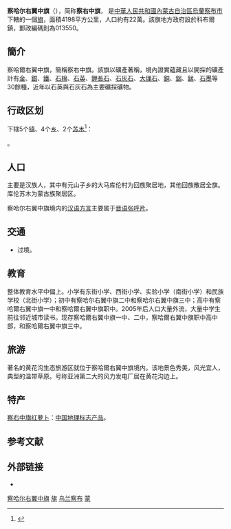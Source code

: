 {{Infobox China County
| county = 察哈尔右翼中旗
| usedname = 
| nameorigin = 
| Photo = Huanghuogou.jpg
| Photoname = 黄花沟旅游区
| map =
| map_caption = 
| Pinyin =  Cháhā'ěryòuyìzhōng Qi
| Belong = [[内蒙古自治区|内蒙古自治区]][[乌兰察布市|乌兰察布市]]
| Types = [[旗_(行政区划)|旗]]
| admincode =  152631
| founded = 
| seat = [[科布爾鎮|科布爾鎮]]
| officerTitle = 
| officer = 
| officerTitle2 = 
| officer2 = 
| division = 8
| town = 8
| township = 
| subdistrict = 
| dialect = 
| post code = 013550
| phone code = 474
| coordinate = 
| area = 4198
| area land = 
| area water = 
| census yr = 
| pop = 86108<ref>[http://tjj.wulanchabu.gov.cn/ztzl/rkpc/2021/0601/492.html 乌兰察布市第七次全国人口普查公报（第二号）]，乌兰察布市统计局.2021</ref>
| density =  
| GDP = 
| GDP_as_of = 
| GDPPC = 
| carlicense = 蒙J
| web = www.cyzq.gov.cn
| web_title = 察哈尔右翼中旗政府网
}}
'''察哈尔右翼中旗'''（{{Mong|m=ᠴᠠᠬᠠᠷ <br>ᠪᠠᠷᠠᠭᠤᠨ <br>ᠭᠠᠷᠤᠨ <br>ᠳᠤᠮᠳᠠᠳᠤ <br>ᠬᠣᠰᠢᠭᠤ|k=Цахар баруун гарын дундад хошуу}}），简称'''察右中旗'''， 是[[中華人民共和國|中華人民共和國]][[內蒙古自治區|內蒙古自治區]][[烏蘭察布市|烏蘭察布市]]下轄的一個[[旗_(行政区划)|旗]]，面積4198平方公里，人口約有22萬。該旗地方政府設於科布爾鎮，郵政編碼則為013550。

==簡介==
察哈爾右翼中旗，簡稱察右中旗。該旗以礦產著稱，境內證實蘊藏且以開採的礦產計有[[金|金]]、[[銀|銀]]、[[鐵|鐵]]、[[石棉|石棉]]、[[石英|石英]]、[[鉀長石|鉀長石]]、[[石灰石|石灰石]]、[[大理石|大理石]]、[[銅|銅]]、[[鋁|鋁]]、[[錳|錳]]、[[石墨|石墨]]等30餘種，近年以石英與石灰石為主要礦採礦物。

== 行政区划 ==
{{PAGENAMEBASE}}下辖5个[[行政建制镇|镇]]、4个[[乡_(中华人民共和国)|乡]]、2个[[苏木_(行政区划)|苏木]]<ref>{{PRC admin/ref sgc|15/09/27}}</ref>：

{{PRC admin/children|15/09/27}}。

==人口==
主要是汉族人，其中有元山子乡的大马库伦村为回族聚居地，其他回族散居全旗。库伦苏木为蒙古族聚居区。

察哈尔右翼中旗境内的[[汉语方言|汉语方言]]主要属于[[晋语|晋语]][[张呼片|张呼片]]。

== 交通 ==
* {{中国国道名|335}}过境。

==教育==
整体教育水平中偏上。小学有东街小学、西街小学、实验小学（南街小学）和民族学校（北街小学）；初中有察哈尔右翼中旗二中和察哈尔右翼中旗三中；高中有察哈爾右翼中旗一中和察哈爾右翼中旗职中。2005年后人口大量外流，大量中学生前往邻近城市读书。现存察哈爾右翼中旗一中、二中，察哈爾右翼中旗职中高中部，和察哈爾右翼中旗三中。

==旅游==
著名的黄花沟生态旅游区就位于察哈爾右翼中旗境内。该地景色秀美，风光宜人，典型的温带草原。号称亚洲第二大的风力发电厂居在黄花沟边上。

==特产==
[[察右中旗红萝卜|察右中旗红萝卜]]：[[中国地理标志产品|中国地理标志产品]]。

== 参考文献 ==
{{reflist}}

== 外部链接 ==
* {{Official website|http://www.cyzq.gov.cn/|name=察哈尔右翼中旗人民政府}}

{{察哈尔右翼中旗行政区划}}
{{乌兰察布市行政区划}}
{{内蒙古行政区划}}
{{国家级贫困县|前}}

[[Category:察哈尔右翼中旗|]]
[[Category:乌兰察布县级行政区|旗]]
[[Category:内蒙古自治区的旗|乌兰察布]]
[[Category:原国家级贫困县|蒙]]